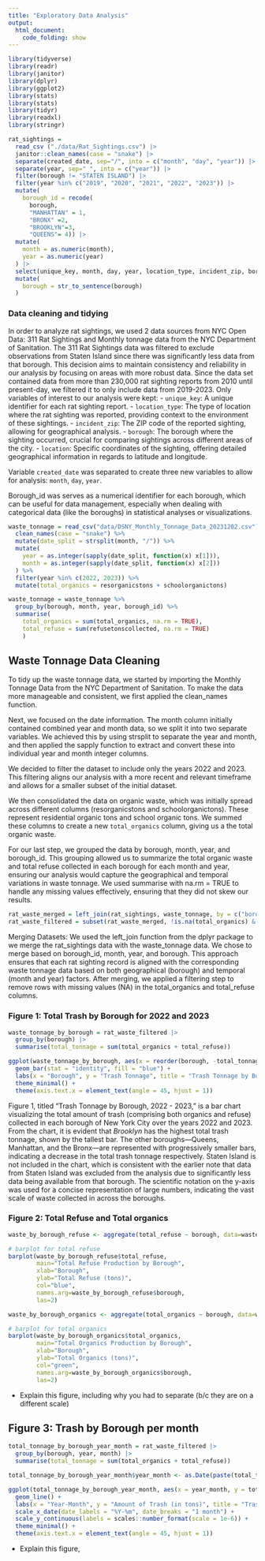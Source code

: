 ```yaml
---
title: "Exploratory Data Analysis"
output: 
  html_document:
    code_folding: show
---
```

```r
library(tidyverse)
library(readr)
library(janitor)
library(dplyr)
library(ggplot2)
library(stats)
library(stats)
library(tidyr)
library(readxl)
library(stringr)

```

```r


rat_sightings = 
  read_csv ("./data/Rat_Sightings.csv") |>
  janitor::clean_names(case = "snake") |>
  separate(created_date, sep="/", into = c("month", "day", "year")) |> 
  separate(year, sep=" ", into = c("year")) |>
  filter(borough != "STATEN ISLAND") |> 
  filter(year %in% c("2019", "2020", "2021", "2022", "2023")) |>
  mutate(
    borough_id = recode(
      borough, 
      "MANHATTAN" = 1,
      "BRONX" =2,
      "BROOKLYN"=3,
      "QUEENS"= 4)) |>
  mutate(
    month = as.numeric(month),
    year = as.numeric(year)
  ) |>
  select(unique_key, month, day, year, location_type, incident_zip, borough, location, borough_id) |>
  mutate(
    borough = str_to_sentence(borough)
  )
```

### Data cleaning and tidying 
In order to analyze rat sightings, we used 2 data sources from NYC Open Data: 311 Rat Sightings and Monthly tonnage data from the NYC Department of Sanitation. The 311 Rat Sightings data was filtered to exclude observations from Staten Island since there was significantly less data from that borough. This decision aims to maintain consistency and reliability in our analysis by focusing on areas with more robust data. Since the data set contained data from more than 230,000 rat sighting reports from 2010 until present-day, we filtered it to only include data from 2019-2023. Only variables of interest to our analysis were kept: 
 - `unique_key`: A unique identifier for each rat sighting report.
 - `location_type`: The type of location where the rat sighting was reported, providing context to the environment of these sightings.
 - `incident_zip`: The ZIP code of the reported sighting, allowing for geographical analysis.
 - `borough`: The borough where the sighting occurred, crucial for comparing sightings across different areas of the city.
 - `location`: Specific coordinates of the sighting, offering detailed geographical information in regards to latitude and longitude.

Variable `created_date` was separated to create three new variables to allow for analysis: `month`, `day`, `year`. 

Borough_id was serves as a numerical identifier for each borough, which can be useful for data management, especially when dealing with categorical data (like the boroughs) in statistical analyses or visualizations. 

```r
waste_tonnage = read_csv("data/DSNY_Monthly_Tonnage_Data_20231202.csv") %>%
  clean_names(case = "snake") %>%
  mutate(date_split = strsplit(month, "/")) %>%
  mutate(
    year = as.integer(sapply(date_split, function(x) x[1])),
    month = as.integer(sapply(date_split, function(x) x[2]))
  ) %>%
  filter(year %in% c(2022, 2023)) %>% 
  mutate(total_organics = resorganicstons + schoolorganictons)

waste_tonnage = waste_tonnage %>% 
  group_by(borough, month, year, borough_id) %>% 
  summarise(
    total_organics = sum(total_organics, na.rm = TRUE),
    total_refuse = sum(refusetonscollected, na.rm = TRUE)
    )
```

## Waste Tonnage Data Cleaning

To tidy up the waste tonnage data, we started by importing the Monthly Tonnage Data from the NYC Department of Sanitation. To make the data more manageable and consistent, we first applied the clean_names function. 

Next, we focused on the date information. The month column initially contained combined year and month data, so we split it into two separate variables. We achieved this by using strsplit to separate the year and month, and then applied the sapply function to extract and convert these into individual year and month integer columns. 

We decided to filter the dataset to include only the years 2022 and 2023. This filtering aligns our analysis with a more recent and relevant timeframe and allows for a smaller subset of the initial dataset.

We then consolidated the data on organic waste, which was initially spread across different columns (resorganicstons and schoolorganictons). These represent residential organic tons and school organic tons. We summed these columns to create a new `total_organics` column, giving us a the total organic waste.

For our last step, we grouped the data by borough, month, year, and borough_id. This grouping allowed us to summarize the total organic waste and total refuse collected in each borough for each month and year, ensuring our analysis would capture the geographical and temporal variations in waste tonnage. We used summarise with na.rm = TRUE to handle any missing values effectively, ensuring that they did not skew our results.

```r
rat_waste_merged = left_join(rat_sightings, waste_tonnage, by = c("borough_id", "month", "year", "borough"))
rat_waste_filtered = subset(rat_waste_merged, !is.na(total_organics) & !is.na(total_refuse)) #filtering out NAs in the dataset. brianna did this before she did her figures. 
```

Merging Datasets: We used the left_join function from the dplyr package to we merge the rat_sightings data with the waste_tonnage data. We chose to merge based on borough_id, month, year, and borough. This approach ensures that each rat sighting record is aligned with the corresponding waste tonnage data based on both geographical (borough) and temporal (month and year) factors. After merging, we applied a filtering step to remove rows with missing values (NA) in the total_organics and total_refuse columns. 

### Figure 1: Total Trash by Borough for 2022 and 2023
```r
waste_tonnage_by_borough = rat_waste_filtered |> 
  group_by(borough) |> 
  summarise(total_tonnage = sum(total_organics + total_refuse))

ggplot(waste_tonnage_by_borough, aes(x = reorder(borough, -total_tonnage), y = total_tonnage)) +
  geom_bar(stat = "identity", fill = "blue") +
  labs(x = "Borough", y = "Trash Tonnage", title = "Trash Tonnage by Borough, 2022 - 2023") +
  theme_minimal() +
  theme(axis.text.x = element_text(angle = 45, hjust = 1))
```

Figure 1, titled "Trash Tonnage by Borough, 2022 - 2023," is a bar chart visualizing the total amount of trash (comprising both organics and refuse) collected in each borough of New York City over the years 2022 and 2023. From the chart, it is evident that *Brooklyn* has the highest total trash tonnage, shown by the tallest bar. The other boroughs—Queens, Manhattan, and the Bronx—are represented with progressively smaller bars, indicating a decrease in the total trash tonnage respectively. Staten Island is not included in the chart, which is consistent with the earlier note that data from Staten Island was excluded from the analysis due to significantly less data being available from that borough. The scientific notation on the y-axis was used for a concise representation of large numbers, indicating the vast scale of waste collected in across the boroughs. 

### Figure 2: Total Refuse and Total organics 
```r
waste_by_borough_refuse <- aggregate(total_refuse ~ borough, data=waste_tonnage, sum)

# barplot for total refuse
barplot(waste_by_borough_refuse$total_refuse,
        main="Total Refuse Production by Borough",
        xlab="Borough",
        ylab="Total Refuse (tons)",
        col="blue",
        names.arg=waste_by_borough_refuse$borough,
        las=2)

waste_by_borough_organics <- aggregate(total_organics ~ borough, data=waste_tonnage, sum)

# barplot for total organics
barplot(waste_by_borough_organics$total_organics,
        main="Total Organics Production by Borough",
        xlab="Borough",
        ylab="Total Organics (tons)",
        col="green",
        names.arg=waste_by_borough_organics$borough,
        las=2)
```

- Explain this figure, including why you had to separate (b/c they are on a different scale)

## Figure 3: Trash by Borough per month 
```r
total_tonnage_by_borough_year_month = rat_waste_filtered |> 
  group_by(borough, year, month) |> 
  summarise(total_tonnage = sum(total_organics + total_refuse))

total_tonnage_by_borough_year_month$year_month <- as.Date(paste(total_tonnage_by_borough_year_month$year, total_tonnage_by_borough_year_month$month, "01", sep = "-"))

ggplot(total_tonnage_by_borough_year_month, aes(x = year_month, y = total_tonnage, group = borough, color = borough)) +
  geom_line() +
  labs(x = "Year-Month", y = "Amount of Trash (in tons)", title = "Trash Tonnage by Month and Borough") +
  scale_x_date(date_labels = "%Y-%m", date_breaks = "1 month") +
  scale_y_continuous(labels = scales::number_format(scale = 1e-6)) +
  theme_minimal() +
  theme(axis.text.x = element_text(angle = 45, hjust = 1))

```

- Explain this figure,